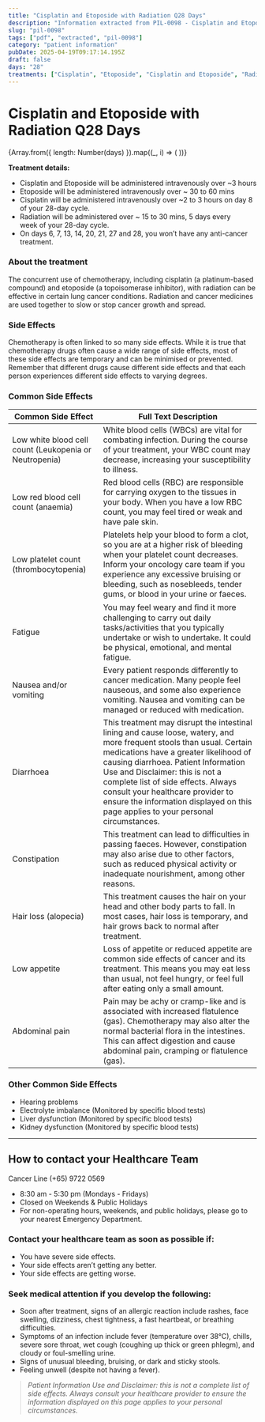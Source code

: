 ```yaml
---
title: "Cisplatin and Etoposide with Radiation Q28 Days"
description: "Information extracted from PIL-0098 - Cisplatin and Etoposide with Radiation Q28 Days.pdf"
slug: "pil-0098"
tags: ["pdf", "extracted", "pil-0098"]
category: "patient information"
pubDate: 2025-04-19T09:17:14.195Z
draft: false
days: "28"
treatments: ["Cisplatin", "Etoposide", "Cisplatin and Etoposide", "Radiation", "Rest"]
---
```



# Cisplatin and Etoposide with Radiation Q28 Days

<div class="grid grid-cols-2 sm:grid-cols-3 md:grid-cols-4 lg:grid-cols-5 xl:grid-cols-7 gap-2 my-8">
  {Array.from({ length: Number(days) }).map((_, i) => (
    <TreatmentCard key={i} title={`Day ${i + 1}`} />
  ))}
</div>



**Treatment details:**
- Cisplatin and Etoposide will be administered intravenously over ~3 hours
- Etoposide will be administered intravenously over ~ 30 to 60 mins
- Cisplatin will be administered intravenously over ~2 to 3 hours on day 8 of your 28-day cycle.
- Radiation will be administered over ~ 15 to 30 mins, 5 days every week of your 28-day cycle.
- On days 6, 7, 13, 14, 20, 21, 27 and 28, you won’t have any anti-cancer treatment.

### About the treatment
The concurrent use of chemotherapy, including cisplatin (a platinum-based compound) and etoposide
(a topoisomerase inhibitor), with radiation can be effective in certain lung cancer conditions. Radiation
and cancer medicines are used together to slow or stop cancer growth and spread.

### Side Effects

Chemotherapy is often linked to so many side effects. While it is true that chemotherapy drugs often
cause a wide range of side effects, most of these side effects are temporary and can be minimised or
prevented. Remember that different drugs cause different side effects and that each person
experiences different side effects to varying degrees.

### Common Side Effects

| Common Side Effect | Full Text Description |
|--------------------|----------------------|
| Low white blood cell count (Leukopenia or Neutropenia) | White blood cells (WBCs) are vital for combating infection. During the course of your treatment, your WBC count may decrease, increasing your susceptibility to illness. |
| Low red blood cell count (anaemia) | Red blood cells (RBC) are responsible for carrying oxygen to the tissues in your body. When you have a low RBC count, you may feel tired or weak and have pale skin. |
| Low platelet count (thrombocytopenia) | Platelets help your blood to form a clot, so you are at a higher risk of bleeding when your platelet count decreases. Inform your oncology care team if you experience any excessive bruising or bleeding, such as nosebleeds, tender gums, or blood in your urine or faeces. |
| Fatigue | You may feel weary and ﬁnd it more challenging to carry out daily tasks/activities that you typically undertake or wish to undertake. It could be physical, emotional, and mental fatigue. |
| Nausea and/or vomiting | Every patient responds differently to cancer medication. Many people feel nauseous, and some also experience vomiting. Nausea and vomiting can be managed or reduced with medication. |
| Diarrhoea | This treatment may disrupt the intestinal lining and cause loose, watery, and more frequent stools than usual. Certain medications have a greater likelihood of causing diarrhoea. Patient Information Use and Disclaimer: this is not a complete list of side effects. Always consult your healthcare provider to ensure the information displayed on this page applies to your personal circumstances. |
| Constipation | This treatment can lead to difficulties in passing faeces. However, constipation may also arise due to other factors, such as reduced physical activity or inadequate nourishment, among other reasons. |
| Hair loss (alopecia) | This treatment causes the hair on your head and other body parts to fall. In most cases, hair loss is temporary, and hair grows back to normal after treatment. |
| Low appetite | Loss of appetite or reduced appetite are common side effects of cancer and its treatment. This means you may eat less than usual, not feel hungry, or feel full after eating only a small amount. |
| Abdominal pain | Pain may be achy or cramp-like and is associated with increased flatulence (gas). Chemotherapy may also alter the normal bacterial flora in the intestines. This can affect digestion and cause abdominal pain, cramping or flatulence (gas). |

### Other Common Side Effects

- Hearing problems
- Electrolyte imbalance (Monitored by specific blood tests)
- Liver dysfunction (Monitored by specific blood tests)
- Kidney dysfunction (Monitored by specific blood tests)


---
## How to contact your Healthcare Team
<span class="text-red-500 font-bold text-xl">
Cancer Line (+65) 9722 0569
</span>

- 8:30 am - 5:30 pm (Mondays - Fridays)
- Closed on Weekends & Public Holidays
- For non-operating hours, weekends, and public holidays, please go to your nearest Emergency Department.

### Contact your healthcare team as soon as possible if:
- You have severe side effects.
- Your side effects aren’t getting any better.
- Your side effects are getting worse.

### Seek medical attention if you develop the following:
- Soon after treatment, signs of an allergic reaction include rashes, face swelling, dizziness, chest tightness, a fast heartbeat, or breathing difficulties.
- Symptoms of an infection include fever (temperature over 38°C), chills, severe sore throat, wet cough (coughing up thick or green phlegm), and cloudy or foul-smelling urine.
- Signs of unusual bleeding, bruising, or dark and sticky stools.
- Feeling unwell (despite not having a fever).

> _Patient Information Use and Disclaimer: this is not a complete list of side effects. Always consult your healthcare provider to ensure the information displayed on this page applies to your personal circumstances._
